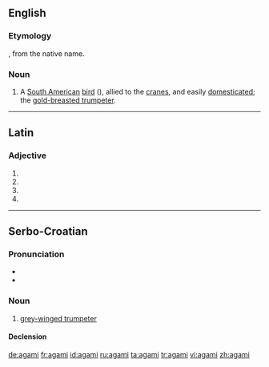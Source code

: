 ==English==

===Etymology===
{{etyl|fr}}, from the native name.

{{etystub}}

===Noun===
{{en-noun}}

# A [[South America]]n [[bird]] ({{taxlink|Psophia crepitans|species}}), allied to the [[crane]]s, and easily [[domesticate]]d; the [[gold-breasted trumpeter]].

{{Webster 1913}}

----

==Latin==

===Adjective===
{{la-adj-form|agamī}}

# {{inflection of|agamus|agamus|nom|m|p|lang=la}}
# {{inflection of|agamus|agamus|gen|m|s|lang=la}}
# {{inflection of|agamus|agamus|gen|n|s|lang=la}}
# {{inflection of|agamus|agamus|voc|m|p|lang=la}}

----

==Serbo-Croatian==

===Pronunciation===
* {{IPA|/aɡǎːmi/|lang=sh}}
* {{hyphenation|a|ga|mi}}

===Noun===
{{sh-noun|g=m|head=agámi|r|агами|ага́ми}}

# [[grey-winged trumpeter]]

====Declension====
{{sh-decl-noun
|agámi|agamiji
|agámija|agamija
|agamiju|agamijima
|agamija|agamije
|agamije|agamiji
|agamiju|agamijima
|agamijem|agamijima
}}

[[de:agami]]
[[fr:agami]]
[[id:agami]]
[[ru:agami]]
[[ta:agami]]
[[tr:agami]]
[[vi:agami]]
[[zh:agami]]